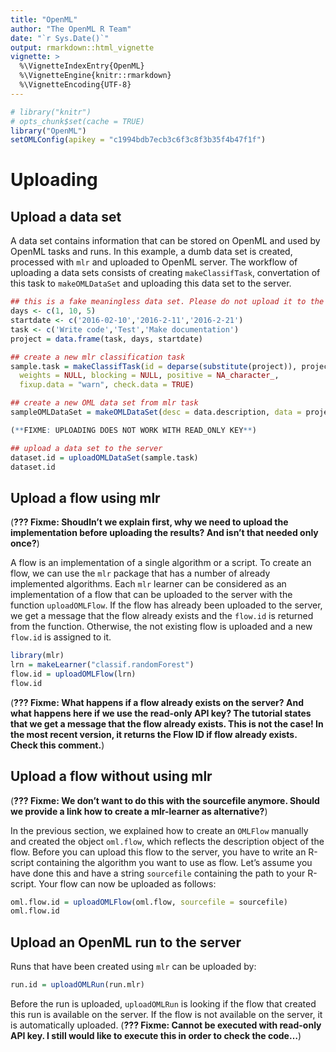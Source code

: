 ```yaml
---
title: "OpenML"
author: "The OpenML R Team"
date: "`r Sys.Date()`"
output: rmarkdown::html_vignette
vignette: >
  %\VignetteIndexEntry{OpenML}
  %\VignetteEngine{knitr::rmarkdown}
  %\VignetteEncoding{UTF-8}
---
```

```r
# library("knitr")
# opts_chunk$set(cache = TRUE)
library("OpenML")
setOMLConfig(apikey = "c1994bdb7ecb3c6f3c8f3b35f4b47f1f")
```

# Uploading {#upload}

## Upload a data set 
A data set contains information that can be stored on OpenML and used by OpenML tasks and runs. In this example, a dumb data set is created, processed with `mlr` and uploaded to OpenML server. The workflow of uploading a data sets consists of creating `makeClassifTask`, convertation of this task to `makeOMLDataSet` and uploading this data set to the server.   
```r

## this is a fake meaningless data set. Please do not upload it to the server. 
days <- c(1, 10, 5)
startdate <- c('2016-02-10','2016-2-11','2016-2-21')
task <- c('Write code','Test','Make documentation')
project = data.frame(task, days, startdate)

## create a new mlr classification task
sample.task = makeClassifTask(id = deparse(substitute(project)), project, "task",
  weights = NULL, blocking = NULL, positive = NA_character_,
  fixup.data = "warn", check.data = TRUE) 

## create a new OML data set from mlr task
sampleOMLDataSet = makeOMLDataSet(desc = data.description, data = project, colnames.old = colnames(project), colnames.new = colnames(project), target.features = "task") 

(**FIXME: UPLOADING DOES NOT WORK WITH READ_ONLY KEY**)

## upload a data set to the server
dataset.id = uploadOMLDataSet(sample.task)
dataset.id
```

## Upload a flow using mlr

(**??? Fixme: Shoudln't we explain first, why we need to upload the implementation before uploading the results? And isn't that needed only once?**)

A flow is an implementation of a single algorithm or a script.
To create an flow, we can use the `mlr` package that has a number of already implemented algorithms.
Each `mlr` learner can be considered as an implementation of a flow that can be uploaded to the server with the function `uploadOMLFlow`.
If the flow has already been uploaded to the server, we get a message that the flow already exists and the `flow.id` is returned from the function.
Otherwise, the not existing flow is uploaded and a new `flow.id` is assigned to it.
 
```r
library(mlr)
lrn = makeLearner("classif.randomForest")
flow.id = uploadOMLFlow(lrn)
flow.id
```
(**??? Fixme: What happens if a flow already exists on the server? And what happens here if we use the read-only API key? The tutorial states that we get a message that the flow already exists. This is not the case! In the most recent version, it returns the Flow ID if flow already exists. Check this comment.**) 

## Upload a flow without using mlr

(**??? Fixme: We don't want to do this with the sourcefile anymore. Should we provide a link how to create a mlr-learner as alternative?**)

In the previous section, we explained how to create an `OMLFlow` manually and created the object `oml.flow`, which reflects the description object of the flow. Before you can upload this flow to the server, you have to write an R-script containing the algorithm you want to use as flow. Let's assume you have done this and have a string `sourcefile` containing the path to your R-script. Your flow can now be uploaded as follows:

```r
oml.flow.id = uploadOMLFlow(oml.flow, sourcefile = sourcefile)
oml.flow.id
```

## Upload an OpenML run to the server

Runs that have been created using `mlr` can be uploaded by:
```r
run.id = uploadOMLRun(run.mlr)
```
Before the run is uploaded, `uploadOMLRun` is looking if the flow that created this run is available on the server.
If the flow is not available on the server, it is automatically uploaded.
(**??? Fixme: Cannot be executed with read-only API key. I still would like to execute this in order to check the code...**)


